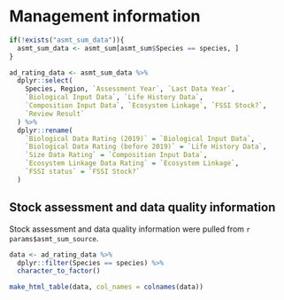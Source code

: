 # Management information

```r
if(!exists("asmt_sum_data")){
  asmt_sum_data <- asmt_sum[asmt_sum$Species == species, ]  
}

ad_rating_data <- asmt_sum_data %>%
  dplyr::select(
    Species, Region, `Assessment Year`, `Last Data Year`,
    `Biological Input Data`, `Life History Data`,
    `Composition Input Data`, `Ecosystem Linkage`, `FSSI Stock?`,
    `Review Result`
  ) %>%
  dplyr::rename(
    `Biological Data Rating (2019)` = `Biological Input Data`,
    `Biological Data Rating (before 2019)` = `Life History Data`,
    `Size Data Rating` = `Composition Input Data`,
    `Ecosystem Linkage Data Rating` = `Ecosystem Linkage`,
    `FSSI status` = `FSSI Stock?`
  )
```

## Stock assessment and data quality information
Stock assessment and data quality information were pulled from ``r params$asmt_sum_source``.
```r
data <- ad_rating_data %>%
  dplyr::filter(Species == species) %>%
  character_to_factor()

make_html_table(data, col_names = colnames(data))
```
